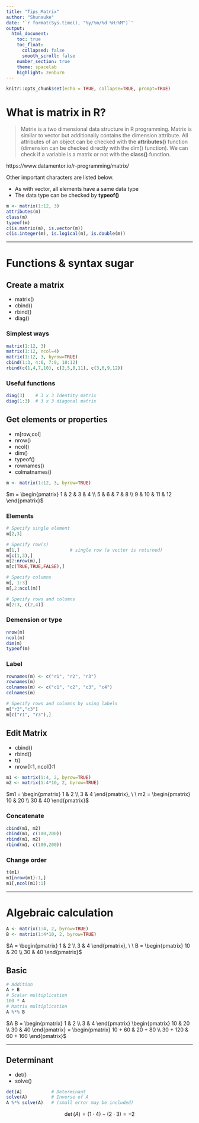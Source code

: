 ---
title: "Tips_Matrix"
author: "Shunsuke"
date: '`r format(Sys.time(), "%y/%m/%d %H:%M")`'
output: 
  html_document:
    toc: true
    toc_float: 
      collapsed: false
      smooth_scroll: false
    number_section: true
    theme: spacelab
    highlight: zenburn
---


```{r setup, include=FALSE}
knitr::opts_chunk$set(echo = TRUE, collapse=TRUE, prompt=TRUE)
```

# What is matrix in R?

> Matrix is a two dimensional data structure in R programming.
> Matrix is similar to vector but additionally contains the dimension attribute. All attributes of an object can be checked with the **attributes()** function (dimension can be checked directly with the dim() function).
> We can check if a variable is a matrix or not with the **class()** function.

https://www.datamentor.io/r-programming/matrix/

Other important characters are listed below.

* As with vector, all elements have a same data type
* The data type can be checked by **typeof()**

```{r, collapse=TRUE}
m <- matrix(1:12, 3)
attributes(m)
class(m)
typeof(m)
c(is.matrix(m), is.vector(m))
c(is.integer(m), is.logical(m), is.double(m))
```


----

# Functions & syntax sugar

## Create a matrix {.tabset}

* matrix()
* cbind()
* rbind()
* diag()

### Simplest ways

```{r}
matrix(1:12, 3)
matrix(1:12, ncol=4)
matrix(1:12, 3, byrow=TRUE)
cbind(1:3, 4:6, 7:9, 10:12)
rbind(c(1,4,7,10), c(2,5,8,11), c(3,6,9,12))
```

### Useful functions

```{r}
diag(3)    # 3 x 3 Identity matrix
diag(1:3)  # 3 x 3 diagonal matrix
```


## Get elements or properties {.tabset}

* m[row,col]
* nrow()
* ncol()
* dim()
* typeof()
* rownames()
* colmatnames()


```{r}
m <- matrix(1:12, 3, byrow=TRUE)
```

$m = \begin{pmatrix} 1 & 2 & 3 & 4 \\ 5 & 6 & 7 & 8 \\ 9 & 10 & 11 & 12 \end{pmatrix}$

### Elements

```{r}
# Specify single element
m[2,3]

# Specify row(s)
m[1,]                   # single row (a vector is returned)
m[c(1,3),]
m[2:nrow(m),]
m[c(TRUE,TRUE,FALSE),]

# Specify columns
m[, 1:3]
m[,2:ncol(m)]

# Specify rows and columns
m[2:3, c(2,4)]
```


### Demension or type

```{r}
nrow(m)
ncol(m)
dim(m)
typeof(m)
```

### Label

```{r}
rownames(m) <- c("r1", "r2", "r3")
rownames(m)
colnames(m) <- c("c1", "c2", "c3", "c4")
colnames(m)

# Specify rows and columns by using labels
m["r2","c3"]
m[c("r1", "r3"),]
```


## Edit Matrix {.tabset}

* cbind()
* rbind()
* t()
* nrow():1, ncol():1

```{r}
m1 <- matrix(1:4, 2, byrow=TRUE)
m2 <- matrix(1:4*10, 2, byrow=TRUE)
```

$m1 = \begin{pmatrix} 1 & 2 \\ 3 & 4 \end{pmatrix}, \ \ m2 = \begin{pmatrix} 10 & 20 \\ 30 & 40 \end{pmatrix}$

### Concatenate

```{r}
cbind(m1, m2)
cbind(m1, c(100,200))
rbind(m1, m2)
rbind(m1, c(100,200))
```

### Change order

```{r}
t(m1)
m1[nrow(m1):1,]
m1[,ncol(m1):1]
```

----

# Algebraic calculation

```{r}
A <- matrix(1:4, 2, byrow=TRUE)
B <- matrix(1:4*10, 2, byrow=TRUE)
```

$A = \begin{pmatrix} 1 & 2 \\ 3 & 4 \end{pmatrix}, \ \ B = \begin{pmatrix} 10 & 20 \\ 30 & 40 \end{pmatrix}$

## Basic

```{r}
# Addition
A + B
# Scalar multiplication 
100 * A
# Matrix multiplication
A %*% B
```

$A B = \begin{pmatrix} 1 & 2 \\ 3 & 4 \end{pmatrix} \begin{pmatrix} 10 & 20 \\ 30 & 40 \end{pmatrix} = \begin{pmatrix} 10 + 60 & 20 + 80 \\ 30 + 120 & 60 + 160 \end{pmatrix}$

----


## Determinant

* det()
* solve()

```{r}
det(A)           # Determinant
solve(A)         # Inverse of A
A %*% solve(A)   # (small error may be included)
```


$$ \det{(A)} = (1 \cdot 4) - (2 \cdot 3) = -2 $$
